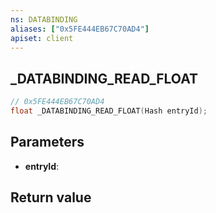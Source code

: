 ```yaml
---
ns: DATABINDING
aliases: ["0x5FE444EB67C70AD4"]
apiset: client
---
```

## _DATABINDING_READ_FLOAT

```c
// 0x5FE444EB67C70AD4
float _DATABINDING_READ_FLOAT(Hash entryId);
```


## Parameters
* **entryId**:

## Return value